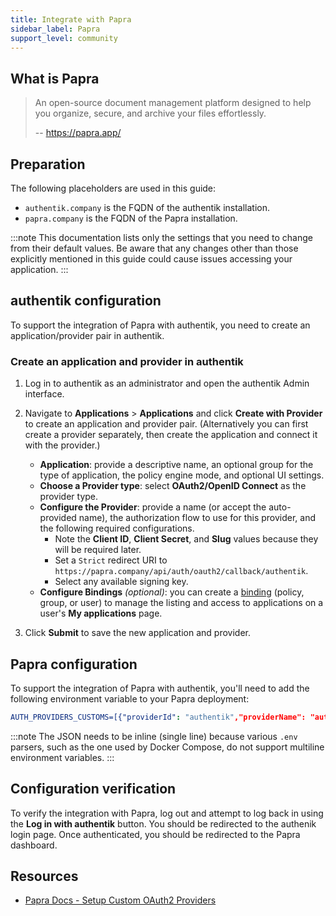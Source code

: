 ```yaml
---
title: Integrate with Papra
sidebar_label: Papra
support_level: community
---
```


## What is Papra

> An open-source document management platform designed to help you organize, secure, and archive your files effortlessly.
>
> -- https://papra.app/

## Preparation

The following placeholders are used in this guide:

- `authentik.company` is the FQDN of the authentik installation.
- `papra.company` is the FQDN of the Papra installation.

:::note
This documentation lists only the settings that you need to change from their default values. Be aware that any changes other than those explicitly mentioned in this guide could cause issues accessing your application.
:::

## authentik configuration

To support the integration of Papra with authentik, you need to create an application/provider pair in authentik.

### Create an application and provider in authentik

1. Log in to authentik as an administrator and open the authentik Admin interface.
2. Navigate to **Applications** > **Applications** and click **Create with Provider** to create an application and provider pair. (Alternatively you can first create a provider separately, then create the application and connect it with the provider.)

    - **Application**: provide a descriptive name, an optional group for the type of application, the policy engine mode, and optional UI settings.
    - **Choose a Provider type**: select **OAuth2/OpenID Connect** as the provider type.
    - **Configure the Provider**: provide a name (or accept the auto-provided name), the authorization flow to use for this provider, and the following required configurations.
        - Note the **Client ID**, **Client Secret**, and **Slug** values because they will be required later.
        - Set a `Strict` redirect URI to `https://papra.company/api/auth/oauth2/callback/authentik`.
        - Select any available signing key.
    - **Configure Bindings** _(optional)_: you can create a [binding](/docs/add-secure-apps/flows-stages/bindings/) (policy, group, or user) to manage the listing and access to applications on a user's **My applications** page.

3. Click **Submit** to save the new application and provider.

## Papra configuration

To support the integration of Papra with authentik, you'll need to add the following environment variable to your Papra deployment:

```yaml
AUTH_PROVIDERS_CUSTOMS=[{"providerId": "authentik","providerName": "authentik","providerIconUrl": "https://authentik.company/static/dist/assets/icons/icon.png","clientId": "<client_id>","clientSecret": "<client_secret>","type": "oidc","discoveryUrl": "https://authentik.company/application/o/<application_slug>/.well-known/openid-configuration","scopes": ["openid", "profile", "email"]}]
```

:::note
The JSON needs to be inline (single line) because various `.env` parsers, such as the one used by Docker Compose, do not support multiline environment variables.
:::

## Configuration verification

To verify the integration with Papra, log out and attempt to log back in using the **Log in with authentik** button. You should be redirected to the authenik login page. Once authenticated, you should be redirected to the Papra dashboard.

## Resources

- [Papra Docs - Setup Custom OAuth2 Providers](https://docs.papra.app/guides/setup-custom-oauth2-providers/)
